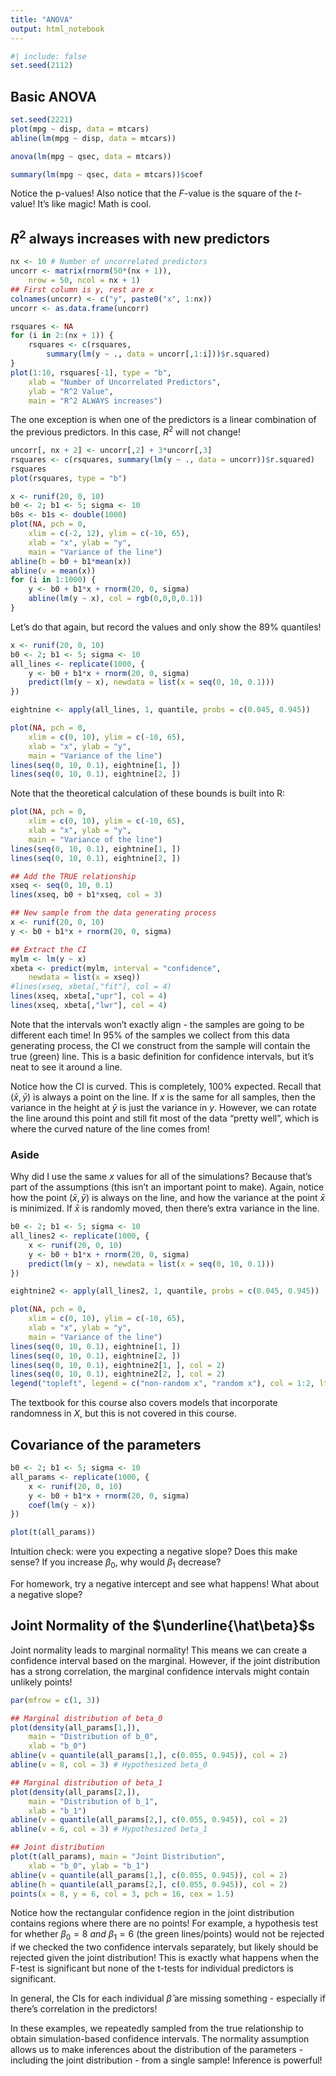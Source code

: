 ```yaml
---
title: "ANOVA"
output: html_notebook
---
```


```r
#| include: false
set.seed(2112)
```

## Basic ANOVA

```r
set.seed(2221)
plot(mpg ~ disp, data = mtcars)
abline(lm(mpg ~ disp, data = mtcars))
```

```r
anova(lm(mpg ~ qsec, data = mtcars))
```

```r
summary(lm(mpg ~ qsec, data = mtcars))$coef
```

Notice the p-values! Also notice that the $F$-value is the square of the $t$-value! It's like magic! Math is cool.

## $R^2$ always increases with new predictors

```r
nx <- 10 # Number of uncorrelated predictors
uncorr <- matrix(rnorm(50*(nx + 1)), 
    nrow = 50, ncol = nx + 1)
## First column is y, rest are x
colnames(uncorr) <- c("y", paste0("x", 1:nx))
uncorr <- as.data.frame(uncorr)

rsquares <- NA
for (i in 2:(nx + 1)) {
    rsquares <- c(rsquares,
        summary(lm(y ~ ., data = uncorr[,1:i]))$r.squared)
}
plot(1:10, rsquares[-1], type = "b",
    xlab = "Number of Uncorrelated Predictors",
    ylab = "R^2 Value",
    main = "R^2 ALWAYS increases")
```

The one exception is when one of the predictors is a linear combination of the previous predictors. In this case, $R^2$ will not change!

```r
uncorr[, nx + 2] <- uncorr[,2] + 3*uncorr[,3]
rsquares <- c(rsquares, summary(lm(y ~ ., data = uncorr))$r.squared)
rsquares
plot(rsquares, type = "b")
```

```r
x <- runif(20, 0, 10)
b0 <- 2; b1 <- 5; sigma <- 10
b0s <- b1s <- double(1000)
plot(NA, pch = 0, 
    xlim = c(-2, 12), ylim = c(-10, 65),
    xlab = "x", ylab = "y",
    main = "Variance of the line")
abline(h = b0 + b1*mean(x))
abline(v = mean(x))
for (i in 1:1000) {
    y <- b0 + b1*x + rnorm(20, 0, sigma)
    abline(lm(y ~ x), col = rgb(0,0,0,0.1))
}

```

Let's do that again, but record the values and only show the 89% quantiles!

```r
x <- runif(20, 0, 10)
b0 <- 2; b1 <- 5; sigma <- 10
all_lines <- replicate(1000, {
    y <- b0 + b1*x + rnorm(20, 0, sigma)
    predict(lm(y ~ x), newdata = list(x = seq(0, 10, 0.1)))
})

eightnine <- apply(all_lines, 1, quantile, probs = c(0.045, 0.945))
```

```r
plot(NA, pch = 0, 
    xlim = c(0, 10), ylim = c(-10, 65),
    xlab = "x", ylab = "y",
    main = "Variance of the line")
lines(seq(0, 10, 0.1), eightnine[1, ])
lines(seq(0, 10, 0.1), eightnine[2, ])
```

Note that the theoretical calculation of these bounds is built into R:

```r
plot(NA, pch = 0, 
    xlim = c(0, 10), ylim = c(-10, 65),
    xlab = "x", ylab = "y",
    main = "Variance of the line")
lines(seq(0, 10, 0.1), eightnine[1, ])
lines(seq(0, 10, 0.1), eightnine[2, ])

## Add the TRUE relationship
xseq <- seq(0, 10, 0.1)
lines(xseq, b0 + b1*xseq, col = 3)

## New sample from the data generating process
x <- runif(20, 0, 10)
y <- b0 + b1*x + rnorm(20, 0, sigma)

## Extract the CI
mylm <- lm(y ~ x)
xbeta <- predict(mylm, interval = "confidence",
    newdata = list(x = xseq))
#lines(xseq, xbeta[,"fit"], col = 4)
lines(xseq, xbeta[,"upr"], col = 4)
lines(xseq, xbeta[,"lwr"], col = 4)
```

Note that the intervals won't exactly align - the samples are going to be different each time! In 95% of the samples we collect from this data generating process, the CI we construct from the sample will contain the true (green) line. This is a basic definition for confidence intervals, but it's neat to see it around a line.

Notice how the CI is curved. This is completely, 100% expected. Recall that $(\bar x, \bar y)$ is always a point on the line. If $x$ is the same for all samples, then the variance in the height at $\bar y$ is just the variance in $y$. However, we can rotate the line around this point and still fit most of the data "pretty well", which is where the curved nature of the line comes from!

### Aside

Why did I use the same $x$ values for all of the simulations? Because that's part of the assumptions (this isn't an important point to make). Again, notice how the point $(\bar x, \bar y)$ is always on the line, and how the variance at the point $\bar x$ is minimized. If $\bar x$ is randomly moved, then there's extra variance in the line. 

```r
b0 <- 2; b1 <- 5; sigma <- 10
all_lines2 <- replicate(1000, {
    x <- runif(20, 0, 10)
    y <- b0 + b1*x + rnorm(20, 0, sigma)
    predict(lm(y ~ x), newdata = list(x = seq(0, 10, 0.1)))
})

eightnine2 <- apply(all_lines2, 1, quantile, probs = c(0.045, 0.945))
```

```r

plot(NA, pch = 0, 
    xlim = c(0, 10), ylim = c(-10, 65),
    xlab = "x", ylab = "y",
    main = "Variance of the line")
lines(seq(0, 10, 0.1), eightnine[1, ])
lines(seq(0, 10, 0.1), eightnine[2, ])
lines(seq(0, 10, 0.1), eightnine2[1, ], col = 2)
lines(seq(0, 10, 0.1), eightnine2[2, ], col = 2)
legend("topleft", legend = c("non-random x", "random x"), col = 1:2, lty = 1)

```

The textbook for this course also covers models that incorporate randomness in $X$, but this is not covered in this course.


## Covariance of the parameters

```r
b0 <- 2; b1 <- 5; sigma <- 10
all_params <- replicate(1000, {
    x <- runif(20, 0, 10)
    y <- b0 + b1*x + rnorm(20, 0, sigma)
    coef(lm(y ~ x))
})
```

```r
plot(t(all_params))
```

Intuition check: were you expecting a negative slope? Does this make sense? If you increase $\beta_0$, why would $\beta_1$ decrease?

For homework, try a negative intercept and see what happens! What about a negative slope?

## Joint Normality of the $\underline{\hat\beta}$s

Joint normality leads to marginal normality! This means we can create a confidence interval based on the marginal. However, if the joint distribution has a strong correlation, the marginal confidence intervals might contain unlikely points!

```r
par(mfrow = c(1, 3))

## Marginal distribution of beta_0
plot(density(all_params[1,]),
    main = "Distribution of b_0",
    xlab = "b_0")
abline(v = quantile(all_params[1,], c(0.055, 0.945)), col = 2)
abline(v = 8, col = 3) # Hypothesized beta_0

## Marginal distribution of beta_1
plot(density(all_params[2,]),
    main = "Distribution of b_1",
    xlab = "b_1")
abline(v = quantile(all_params[2,], c(0.055, 0.945)), col = 2)
abline(v = 6, col = 3) # Hypothesized beta_1

## Joint distribution
plot(t(all_params), main = "Joint Distribution",
    xlab = "b_0", ylab = "b_1")
abline(v = quantile(all_params[1,], c(0.055, 0.945)), col = 2)
abline(h = quantile(all_params[2,], c(0.055, 0.945)), col = 2)
points(x = 8, y = 6, col = 3, pch = 16, cex = 1.5)
```

Notice how the rectangular confidence region in the joint distribution contains regions where there are no points! For example, a hypothesis test for whether $\beta_0=8$ *and* $\beta_1 = 6$ (the green lines/points) would not be rejected if we checked the two confidence intervals separately, but likely should be rejected given the joint distribution! This is exactly what happens when the F-test is significant but none of the t-tests for individual predictors is significant.

In general, the CIs for each individual $\hat\beta$ are missing something - especially if there's correlation in the predictors!

In these examples, we repeatedly sampled from the true relationship to obtain simulation-based confidence intervals. The normality assumption allows us to make inferences about the distribution of the parameters - including the joint distribution - from a single sample! Inference is powerful!


